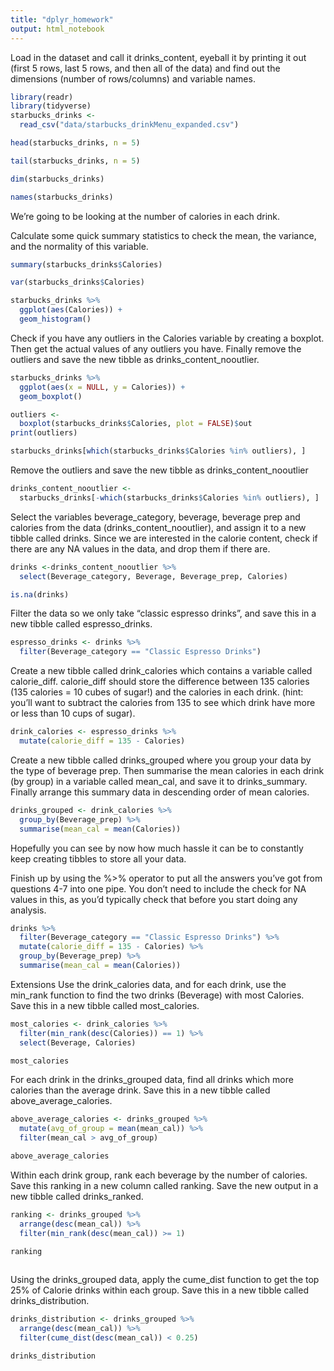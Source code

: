 ```yaml
---
title: "dplyr_homework"
output: html_notebook
---
```



Load in the dataset and call it drinks_content, eyeball it by printing it out (first 5 rows, last 5 rows, and then all of the data) and find out the dimensions (number of rows/columns) and variable names.
```r
library(readr)
library(tidyverse)
starbucks_drinks <- 
  read_csv("data/starbucks_drinkMenu_expanded.csv")
```

```r
head(starbucks_drinks, n = 5)
```

```r
tail(starbucks_drinks, n = 5)
```

```r
dim(starbucks_drinks)
```

```r
names(starbucks_drinks)
```

We’re going to be looking at the number of calories in each drink.

Calculate some quick summary statistics to check the mean, the variance, and the normality of this variable.

```r
summary(starbucks_drinks$Calories)
```

```r
var(starbucks_drinks$Calories)
```

```r
starbucks_drinks %>%
  ggplot(aes(Calories)) + 
  geom_histogram()
```

Check if you have any outliers in the Calories variable by creating a boxplot. Then get the actual values of any outliers you have. Finally remove the outliers and save the new tibble as drinks_content_nooutlier.

```r
starbucks_drinks %>%
  ggplot(aes(x = NULL, y = Calories)) +
  geom_boxplot()
```

```r
outliers <- 
  boxplot(starbucks_drinks$Calories, plot = FALSE)$out
print(outliers)
```

```r
starbucks_drinks[which(starbucks_drinks$Calories %in% outliers), ]
```

Remove the outliers and save the new tibble as drinks_content_nooutlier
```r
drinks_content_nooutlier <- 
  starbucks_drinks[-which(starbucks_drinks$Calories %in% outliers), ]
```


Select the variables beverage_category, beverage, beverage prep and calories from the data (drinks_content_nooutlier), and assign it to a new tibble called drinks. Since we are interested in the calorie content, check if there are any NA values in the data, and drop them if there are.
```r
drinks <-drinks_content_nooutlier %>%
  select(Beverage_category, Beverage, Beverage_prep, Calories)
```

```r
is.na(drinks)
```


Filter the data so we only take “classic espresso drinks”, and save this in a new tibble called espresso_drinks.
```r
espresso_drinks <- drinks %>%
  filter(Beverage_category == "Classic Espresso Drinks")
```


Create a new tibble called drink_calories which contains a variable called calorie_diff. calorie_diff should store the difference between 135 calories (135 calories = 10 cubes of sugar!) and the calories in each drink. (hint: you’ll want to subtract the calories from 135 to see which drink have more or less than 10 cups of sugar).
```r
drink_calories <- espresso_drinks %>%
  mutate(calorie_diff = 135 - Calories)
```


Create a new tibble called drinks_grouped where you group your data by the type of beverage prep. Then summarise the mean calories in each drink (by group) in a variable called mean_cal, and save it to drinks_summary. Finally arrange this summary data in descending order of mean calories.
```r
drinks_grouped <- drink_calories %>%
  group_by(Beverage_prep) %>%
  summarise(mean_cal = mean(Calories))
```


Hopefully you can see by now how much hassle it can be to constantly keep creating tibbles to store all your data.

Finish up by using the %>% operator to put all the answers you’ve got from questions 4-7 into one pipe. You don’t need to include the check for NA values in this, as you’d typically check that before you start doing any analysis.
```r
drinks %>%
  filter(Beverage_category == "Classic Espresso Drinks") %>%
  mutate(calorie_diff = 135 - Calories) %>%
  group_by(Beverage_prep) %>%
  summarise(mean_cal = mean(Calories))
```

Extensions
Use the drink_calories data, and for each drink, use the min_rank function to find the two drinks (Beverage) with most Calories. Save this in a new tibble called most_calories.

```r
most_calories <- drink_calories %>%
  filter(min_rank(desc(Calories)) == 1) %>%
  select(Beverage, Calories)

most_calories
```

For each drink in the drinks_grouped data, find all drinks which more calories than the average drink. Save this in a new tibble called above_average_calories.
```r
above_average_calories <- drinks_grouped %>%
  mutate(avg_of_group = mean(mean_cal)) %>%
  filter(mean_cal > avg_of_group)

above_average_calories
```


Within each drink group, rank each beverage by the number of calories. Save this ranking in a new column called ranking. Save the new output in a new tibble called drinks_ranked.
```r
ranking <- drinks_grouped %>%
  arrange(desc(mean_cal)) %>%
  filter(min_rank(desc(mean_cal)) >= 1)

ranking
  
```




Using the drinks_grouped data, apply the cume_dist function to get the top 25% of Calorie drinks within each group. Save this in a new tibble called drinks_distribution.
```r
drinks_distribution <- drinks_grouped %>%
  arrange(desc(mean_cal)) %>%
  filter(cume_dist(desc(mean_cal)) < 0.25)

drinks_distribution
```


